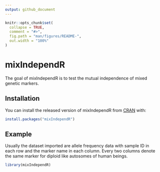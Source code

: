 ```yaml
---
output: github_document
---
```


<!-- README.md is generated from README.Rmd. Please edit that file -->

```r
knitr::opts_chunk$set(
  collapse = TRUE,
  comment = "#>",
  fig.path = "man/figures/README-",
  out.width = "100%"
)
```

# mixIndependR

<!-- badges: start -->
<!-- badges: end -->

The goal of mixIndependR is to test the mutual independence of mixed genetic markers.

## Installation

You can install the released version of mixIndependR from [CRAN](https://CRAN.R-project.org) with:

``` r
install.packages("mixIndependR")
```

## Example

Usually the dataset imported are allele frequency data with sample ID in each row and the marker name in each column. Every two columns denote the same marker for diploid like autosomes of human beings.

```r
library(mixIndependR)
```



